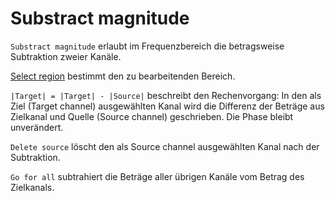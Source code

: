 # Substract magnitude

``Substract magnitude`` erlaubt im Frequenzbereich die betragsweise Subtraktion zweier Kanäle.

[Select region](/de/help/edit/region-control) bestimmt den zu bearbeitenden Bereich.

``|Target| = |Target| - |Source|`` beschreibt den Rechenvorgang: In den als Ziel (Target channel) ausgewählten Kanal wird die Differenz der Beträge aus Zielkanal und Quelle (Source channel) geschrieben. Die Phase bleibt unverändert.

``Delete source`` löscht den als Source channel ausgewählten Kanal nach der Subtraktion.

``Go for all`` subtrahiert die Beträge aller übrigen Kanäle vom Betrag des Zielkanals.
